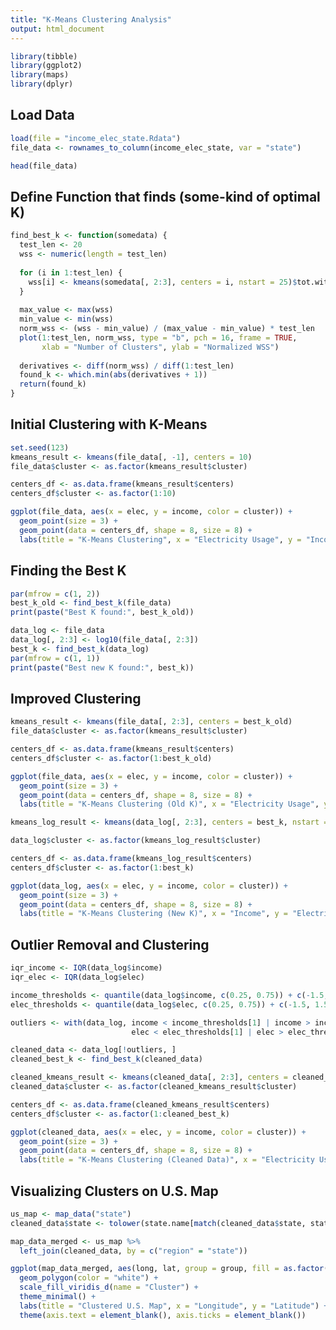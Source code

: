```yaml
---
title: "K-Means Clustering Analysis"
output: html_document
---
```


```r
library(tibble)
library(ggplot2)
library(maps)
library(dplyr)
```

## Load Data

```r
load(file = "income_elec_state.Rdata")
file_data <- rownames_to_column(income_elec_state, var = "state")

head(file_data)
```

## Define Function that finds (some-kind of optimal K) 

```r
find_best_k <- function(somedata) {
  test_len <- 20
  wss <- numeric(length = test_len)
  
  for (i in 1:test_len) {
    wss[i] <- kmeans(somedata[, 2:3], centers = i, nstart = 25)$tot.withinss
  }
  
  max_value <- max(wss)
  min_value <- min(wss)
  norm_wss <- (wss - min_value) / (max_value - min_value) * test_len
  plot(1:test_len, norm_wss, type = "b", pch = 16, frame = TRUE, 
       xlab = "Number of Clusters", ylab = "Normalized WSS")
  
  derivatives <- diff(norm_wss) / diff(1:test_len)
  found_k <- which.min(abs(derivatives + 1))
  return(found_k)
}
```

## Initial Clustering with K-Means

```r
set.seed(123)
kmeans_result <- kmeans(file_data[, -1], centers = 10)
file_data$cluster <- as.factor(kmeans_result$cluster)

centers_df <- as.data.frame(kmeans_result$centers)
centers_df$cluster <- as.factor(1:10)

ggplot(file_data, aes(x = elec, y = income, color = cluster)) +
  geom_point(size = 3) +
  geom_point(data = centers_df, shape = 8, size = 8) +
  labs(title = "K-Means Clustering", x = "Electricity Usage", y = "Income")
```

## Finding the Best K

```r
par(mfrow = c(1, 2))
best_k_old <- find_best_k(file_data)
print(paste("Best K found:", best_k_old))

data_log <- file_data
data_log[, 2:3] <- log10(file_data[, 2:3])
best_k <- find_best_k(data_log)
par(mfrow = c(1, 1))
print(paste("Best new K found:", best_k))
```

## Improved Clustering

```r
kmeans_result <- kmeans(file_data[, 2:3], centers = best_k_old)
file_data$cluster <- as.factor(kmeans_result$cluster)

centers_df <- as.data.frame(kmeans_result$centers)
centers_df$cluster <- as.factor(1:best_k_old)

ggplot(file_data, aes(x = elec, y = income, color = cluster)) +
  geom_point(size = 3) +
  geom_point(data = centers_df, shape = 8, size = 8) +
  labs(title = "K-Means Clustering (Old K)", x = "Electricity Usage", y = "Income")

kmeans_log_result <- kmeans(data_log[, 2:3], centers = best_k, nstart = 25)

data_log$cluster <- as.factor(kmeans_log_result$cluster)

centers_df <- as.data.frame(kmeans_log_result$centers)
centers_df$cluster <- as.factor(1:best_k)

ggplot(data_log, aes(x = elec, y = income, color = cluster)) +
  geom_point(size = 3) +
  geom_point(data = centers_df, shape = 8, size = 8) +
  labs(title = "K-Means Clustering (New K)", x = "Income", y = "Electricity Usage")
```

## Outlier Removal and Clustering

```r
iqr_income <- IQR(data_log$income)
iqr_elec <- IQR(data_log$elec)

income_thresholds <- quantile(data_log$income, c(0.25, 0.75)) + c(-1.5, 1.5) * iqr_income
elec_thresholds <- quantile(data_log$elec, c(0.25, 0.75)) + c(-1.5, 1.5) * iqr_elec

outliers <- with(data_log, income < income_thresholds[1] | income > income_thresholds[2] | 
                           elec < elec_thresholds[1] | elec > elec_thresholds[2])

cleaned_data <- data_log[!outliers, ]
cleaned_best_k <- find_best_k(cleaned_data)

cleaned_kmeans_result <- kmeans(cleaned_data[, 2:3], centers = cleaned_best_k, nstart = 25)
cleaned_data$cluster <- as.factor(cleaned_kmeans_result$cluster)

centers_df <- as.data.frame(cleaned_kmeans_result$centers)
centers_df$cluster <- as.factor(1:cleaned_best_k)

ggplot(cleaned_data, aes(x = elec, y = income, color = cluster)) +
  geom_point(size = 3) +
  geom_point(data = centers_df, shape = 8, size = 8) +
  labs(title = "K-Means Clustering (Cleaned Data)", x = "Electricity Usage", y = "Income")
```

## Visualizing Clusters on U.S. Map

```r
us_map <- map_data("state")
cleaned_data$state <- tolower(state.name[match(cleaned_data$state, state.abb)])

map_data_merged <- us_map %>%
  left_join(cleaned_data, by = c("region" = "state"))

ggplot(map_data_merged, aes(long, lat, group = group, fill = as.factor(cluster))) +
  geom_polygon(color = "white") +
  scale_fill_viridis_d(name = "Cluster") +
  theme_minimal() +
  labs(title = "Clustered U.S. Map", x = "Longitude", y = "Latitude") +
  theme(axis.text = element_blank(), axis.ticks = element_blank())
```
